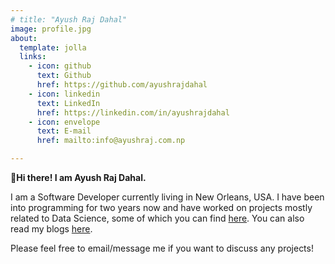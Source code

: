 ```yaml
---
# title: "Ayush Raj Dahal"
image: profile.jpg
about:
  template: jolla
  links:
    - icon: github
      text: Github
      href: https://github.com/ayushrajdahal
    - icon: linkedin
      text: LinkedIn
      href: https://linkedin.com/in/ayushrajdahal
    - icon: envelope
      text: E-mail
      href: mailto:info@ayushraj.com.np

---
```


**👋Hi there! I am Ayush Raj Dahal.**

I am a Software Developer currently living in New Orleans, USA. I have been into programming for two years now and have worked on projects mostly related to Data Science, some of which you can find [here](/projects). You can also read my blogs [here](/blog).

Please feel free to email/message me if you want to discuss any projects!